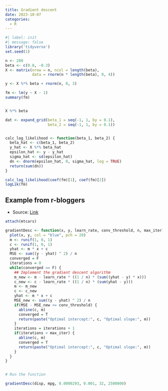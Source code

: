 ```yaml
---
title: Gradient descent
date: 2023-10-07
categories:
  - R
---
```


```r
#| label: init
#| message: false
library('tidyverse')
set.seed(1)
```


```r
n <- 200
beta <- c(0.8, -0.3)
X <- matrix(nrow = n, ncol = length(beta), 
            data = rnorm(n * length(beta), 0, 4))

y <- X %*% beta + rnorm(n, 0, 3)

fm <- lm(y ~ X - 1)
summary(fm)


X %*% beta

dat <- expand_grid(beta_1 = seq(-1, 1, by = 0.1), 
                   beta_2 = seq(-1, 1, by = 0.1))


calc_log_likelihood <- function(beta_1, beta_2) {
  beta_hat <- c(beta_1, beta_2)
  y_hat <- X %*% beta_hat
  epsilon_hat <- y - y_hat 
  sigma_hat <- sd(epsilon_hat)
  dn <- dnorm(epsilon_hat, 0, sigma_hat, log = TRUE)
  return(sum(dn))
}

calc_log_likelihood(coef(fm)[1], coef(fm)[2])
logLik(fm)


```


## Example from r-bloggers
* Source: [Link](https://www.r-bloggers.com/2017/02/implementing-the-gradient-descent-algorithm-in-r/)
```r
attach(mtcars)

gradientDesc <- function(x, y, learn_rate, conv_threshold, n, max_iter) {
  plot(x, y, col = "blue", pch = 20)
  m <- runif(1, 0, 1)
  c <- runif(1, 0, 1)
  yhat <- m * x + c
  MSE <- sum((y - yhat) ^ 2) / n
  converged = F
  iterations = 0
  while(converged == F) {
    ## Implement the gradient descent algorithm
    m_new <- m - learn_rate * ((1 / n) * (sum((yhat - y) * x)))
    c_new <- c - learn_rate * ((1 / n) * (sum(yhat - y)))
    m <- m_new
    c <- c_new
    yhat <- m * x + c
    MSE_new <- sum((y - yhat) ^ 2) / n
    if(MSE - MSE_new <= conv_threshold) {
      abline(c, m) 
      converged = T
      return(paste("Optimal intercept:", c, "Optimal slope:", m))
    }
    iterations = iterations + 1
    if(iterations > max_iter) { 
      abline(c, m) 
      converged = T
      return(paste("Optimal intercept:", c, "Optimal slope:", m))
    }
  }
}


# Run the function 

gradientDesc(disp, mpg, 0.0000293, 0.001, 32, 2500000)
```

